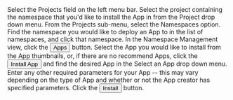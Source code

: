 
<Step>
    Select the <NavStep>Projects</NavStep> field on the left menu bar.
</Step>
<Step>
    Select the project containing the namespace that you'd like to install
    the App in from the Project drop down menu.
</Step>
<Step>
    From the Projects sub-menu, select the Namespaces option.
</Step>
<Step>
    Find the namespace you would like to deploy an App to in the list of namespaces, and click that
    namespace.
</Step>
<Step>
    In the Namespace Management view, click the <Button>Apps</Button> button.
</Step>
<Step>
    Select the App you would like to install from the App thumbnails, or, if there
    are no recommend Apps, click the <Button>Install App</Button> and find  the
    desired App in the <Label>Select an App</Label> drop down menu.
</Step>
<Step>
    Enter any other required parameters for your App -- this may vary depending on
    the type of App and whether or not the App creator has specified parameters.
</Step>
<Step>
    Click the <Button>Install</Button> button.
</Step>